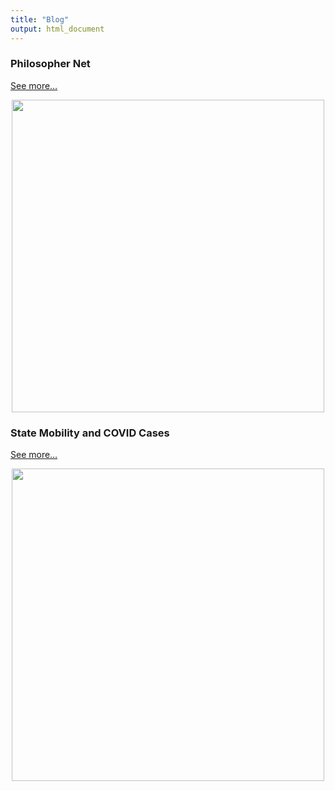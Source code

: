 ```yaml
---
title: "Blog"
output: html_document
---
```


### Philosopher Net 

[See more...](https://matthewbbone.github.io/matthewbbone/philnetviz.html)

<center>
<img src="blogPosts/philnet.PNG" width="500">
</center>

### State Mobility and COVID Cases 

[See more...](https://matthewbbone.github.io/matthewbbone/covid_mobile.html)

<center>
<img src="blogPosts/covid.PNG" width="500">
</center>
